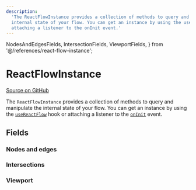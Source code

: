 ```yaml
---
description:
  'The ReactFlowInstance provides a collection of methods to query and manipulate the
  internal state of your flow. You can get an instance by using the useReactFlow hook or
  attaching a listener to the onInit event.'
---
```


  NodesAndEdgesFields,
  IntersectionFields,
  ViewportFields,
} from '@/references/react-flow-instance';

# ReactFlowInstance

[Source on GitHub](https://github.com/xyflow/xyflow/blob/main/packages/react/src/types/instance.ts/#L178-L179)

The `ReactFlowInstance` provides a collection of methods to query and manipulate the
internal state of your flow. You can get an instance by using the
[`useReactFlow`](/api-reference/hooks/use-react-flow) hook or attaching a listener to the
[`onInit`](/api-reference/react-flow#event-oninit) event.

## Fields

### Nodes and edges

<NodesAndEdgesFields />

### Intersections

<IntersectionFields />

### Viewport

<ViewportFields />
